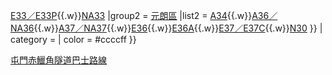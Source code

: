 {{Navbox
|name        = 屯門赤鱲角隧道巴士路線
|title       = 途經[[屯門赤鱲角隧道]]巴士路線 [[File:HK Tunnel.svg|20px|香港行車隧道標誌]]
|bodystyle   = background: #f9f9f9;
|liststyle   = text-align: left;
|groupstyle  = background: #ececec; text-align: center;
|belowstyle  = text-align: center;
|oddstyle    = background: #f9f9f9;
|evenstyle   = background: #f9f9f9;
|state       = collapsed
|group1 = [[離島區]]
|list1 ={{Navbox subgroup
|group1 = [[屯門區]]
|list1 = [[龍運巴士A33線|A33]]{{.w}}[[龍運巴士A33X線|A33X]]{{.w}}[[龍運巴士E33線|E33／E33P]]{{.w}}[[龍運巴士NA33線|NA33]]
|group2 = [[元朗區]]
|list2 = [[龍運巴士A34線|A34]]{{.w}}[[龍運巴士A36線|A36／NA36]]{{.w}}[[龍運巴士A37線|A37／NA37]]{{.w}}[[龍運巴士E36線|E36]]{{.w}}[[龍運巴士E36A線|E36A]]{{.w}}[[龍運巴士E37線|E37／E37C]]{{.w}}[[龍運巴士N30線|N30]]
<!--|group3 = [[北區 (香港)|北區]]
|list3 =[[龍運巴士E43線|E43]]-->
}}
<!--|group2 = [[荃灣區]]
|list2 ={{Navbox subgroup
|group1 = [[屯門區]]
|list1 =[[龍運巴士R33線|R33]] }}-->
| category = 
| color    = #ccccff
}}<includeonly>[[Category:途經屯門赤鱲角隧道巴士路線|{{{1}}}]]</includeonly><noinclude>[[Category:香港巴士路線模板|屯門赤鱲角隧道巴士路線]]</noinclude>